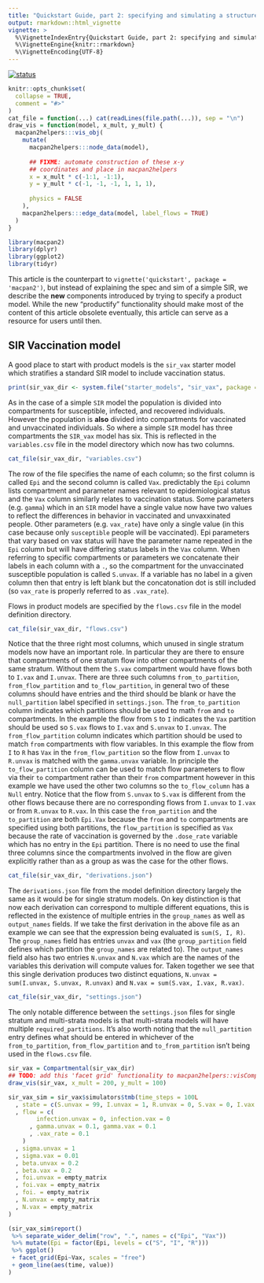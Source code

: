```yaml
---
title: "Quickstart Guide, part 2: specifying and simulating a structured compartmental model"
output: rmarkdown::html_vignette
vignette: >
  %\VignetteIndexEntry{Quickstart Guide, part 2: specifying and simulating a structured compartmental model}
  %\VignetteEngine{knitr::rmarkdown}
  %\VignetteEncoding{UTF-8}
---
```


[![status](https://img.shields.io/badge/status-working%20draft-red)](https://canmod.github.io/macpan2/articles/vignette-status#working-draft)

```r
knitr::opts_chunk$set(
  collapse = TRUE,
  comment = "#>"
)
cat_file = function(...) cat(readLines(file.path(...)), sep = "\n")
draw_vis = function(model, x_mult, y_mult) {
  macpan2helpers:::vis_obj(
    mutate(
      macpan2helpers:::node_data(model), 
      
      ## FIXME: automate construction of these x-y 
      ## coordinates and place in macpan2helpers
      x = x_mult * c(-1:1, -1:1), 
      y = y_mult * c(-1, -1, -1, 1, 1, 1), 
      
      physics = FALSE
    ), 
    macpan2helpers:::edge_data(model, label_flows = TRUE)
  )
}


```

```r
library(macpan2)
library(dplyr)
library(ggplot2)
library(tidyr)
```

This article is the counterpart to `vignette('quickstart', package = 'macpan2')`, but instead of explaining the spec and sim of a simple SIR, we describe the **new** components introduced by trying to specify a product model. While the new "productify" functionality should make most of the content of this article obsolete eventually, this article can serve as a resource for users until then.

## SIR Vaccination model

A good place to start with product models is the ``sir_vax`` starter model which stratifies a standard SIR model to include vaccination status.

```r
print(sir_vax_dir <- system.file("starter_models", "sir_vax", package = "macpan2"))
```

As in the case of a simple ``SIR`` model the population is divided into compartments for susceptible, infected, and recovered individuals. However the population is **also** divided into compartments for vaccinated and unvaccinated individuals. So where a simple ``SIR`` model has three compartments the ``SIR_vax`` model has six. This is reflected in the ``variables.csv`` file in the model directory which now has two columns. 

```r
cat_file(sir_vax_dir, "variables.csv")
```
The row of the file specifies the name of each column; so the first column is called ``Epi`` and the second column is called ``Vax``. predictably the ``Epi`` column lists compartment and parameter names relevant to epidemiological status and the ``Vax`` column similarly relates to vaccination status. Some parameters (e.g. ``gamma``) which in an ``SIR`` model have a single value now have two values to reflect the differences in behavior in vaccinated and unvaxxinated people. Other parameters (e.g. ``vax_rate``) have only a single value (in this case because only ``susceptible`` people will be vaccinated). Epi parameters that vary based on vax status will have the parameter name repeated in the ``Epi`` column but will have differing status labels in the ``Vax`` column. When referring to specific compartments or parameters we concatenate their labels in each column with a ``.``, so the compartment for the unvaccinated susceptible population is called ``S.unvax``. If a variable has no label in a given column then that entry is left blank but the concatonation dot is still included (so ``vax_rate`` is properly referred to as ``.vax_rate``).


Flows in product models are specified by the ``flows.csv`` file in the model definition directory. 
```r
cat_file(sir_vax_dir, "flows.csv")
```
Notice that the three right most columns, which unused in single stratum models now have an important role. In particular they are there to ensure that compartments of one stratum flow into other compartments of the same stratum. Without them the ``S.vax`` compartment would have flows both to ``I.vax`` and `` I.unvax``. There are three such columns ``from_to_partition``, ``from_flow_partition`` and ``to_flow_partition``, in general two of these columns should have entries and the third should be blank or have the ``null_partition`` label specified in ``settings.json``. The ``from_to_partition`` column indicates which partitions should be used to math ``from`` and ``to`` compartments. In the example the flow from ``S`` to ``I`` indicates the ``Vax`` partition should be used so ``S.vax`` flows to ``I.vax`` and ``S.unvax`` to ``I.unvax``. The ``from_flow_partition`` column indicates which partition should be used to match ``from`` compartments with flow variables. In this example the flow from ``I`` to ``R`` has ``Vax`` in the ``from_flow_partition`` so the flow from ``I.unvax`` to ``R.unvax`` is matched with the ``gamma.unvax`` variable. In principle the ``to_flow_partition`` column can be used to match flow parameters to flow via their ``to`` compartment rather than their ``from`` compartment however in this example we have used the other two columns so the ``to_flow_column`` has a ``Null`` entry. Notice that the flow from ``S.unvax`` to ``S.vax`` is different from the other flows because there are no corresponding flows from ``I.unvax`` to ``I.vax`` or from ``R.unvax`` to ``R.vax``. In this case the ``from_partition`` and the ``to_partition`` are both ``Epi.Vax`` because the ``from`` and ``to`` compartments are specified using both partitions, the ``flow_partition`` is specified as ``Vax`` because the rate of vaccination is governed by the ``.dose_rate`` variable which has no entry in the ``Epi`` partition. There is no need to use the final three columns since the compartments involved in the flow are given explicitly rather than as a group as was the case for the other flows. 


 
```r
cat_file(sir_vax_dir, "derivations.json")
```
The ``derivations.json`` file from the model definition directory largely the same as it would be for single stratum models. On key distinction is that now each derivation can correspond to multiple different equations, this is reflected in the existence of multiple entries in the ``group_names`` as well as ``output_names`` fields. If we take the first derivation in the above file as an example we can see that the expression being evaluated is ``sum(S, I, R)``. The ``group_names`` field has entries ``unvax`` and ``vax`` (the ``group_partition`` field defines which partition the ``group_names`` are related to). The ``output_names`` field also has two entries ``N.unvax`` and ``N.vax`` which are the names of the variables this derivation will compute values for. Taken together we see that this single derivation produces two distinct equations,  ``N.unvax = sum(I.unvax, S.unvax, R.unvax)`` and ``N.vax = sum(S.vax, I.vax, R.vax)``.


```r
cat_file(sir_vax_dir, "settings.json")
```

The only notable difference between the ``settings.json`` files for single stratum and multi-strata models is that multi-strata models will have multiple ``required_partitions``. It's also worth noting that the ``null_partition`` entry defines what should be entered in whichever of the ``from_to_partition``, ``from_flow_partition`` and ``to_from_partition`` isn't being used in the ``flows.csv`` file.


```r
sir_vax = Compartmental(sir_vax_dir)
## TODO: add this 'facet grid' functionality to macpan2helpers::visCompartmental
draw_vis(sir_vax, x_mult = 200, y_mult = 100)
```








```r
sir_vax_sim = sir_vax$simulators$tmb(time_steps = 100L
  , state = c(S.unvax = 99, I.unvax = 1, R.unvax = 0, S.vax = 0, I.vax = 0, R.vax = 0)
  , flow = c(
        infection.unvax = 0, infection.vax = 0
      , gamma.unvax = 0.1, gamma.vax = 0.1
      , .vax_rate = 0.1
    )
  , sigma.unvax = 1
  , sigma.vax = 0.01
  , beta.unvax = 0.2
  , beta.vax = 0.2
  , foi.unvax = empty_matrix
  , foi.vax = empty_matrix
  , foi. = empty_matrix
  , N.unvax = empty_matrix
  , N.vax = empty_matrix
)
```

```r
(sir_vax_sim$report() 
 %>% separate_wider_delim("row", ".", names = c("Epi", "Vax"))
 %>% mutate(Epi = factor(Epi, levels = c("S", "I", "R")))
 %>% ggplot()
 + facet_grid(Epi~Vax, scales = "free")
 + geom_line(aes(time, value))
)
```
